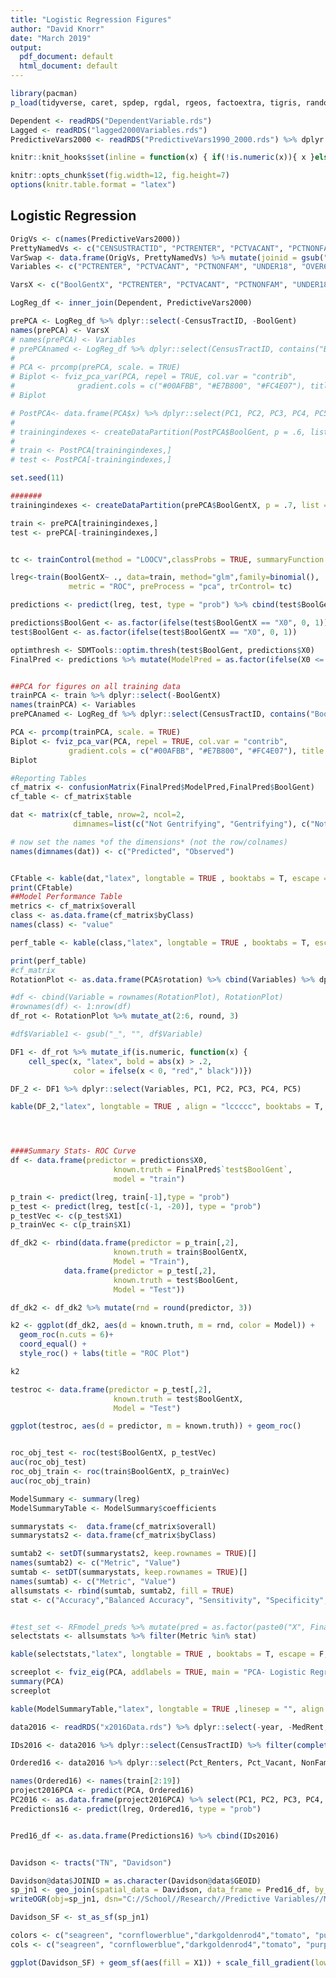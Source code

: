 ```yaml
---
title: "Logistic Regression Figures"
author: "David Knorr"
date: "March 2019"
output:
  pdf_document: default
  html_document: default
---
```


```r


library(pacman)
p_load(tidyverse, caret, spdep, rgdal, rgeos, factoextra, tigris, randomForest, pROC, plotROC, knitr, kableExtra, data.table)

Dependent <- readRDS("DependentVariable.rds")
Lagged <- readRDS("lagged2000Variables.rds")
PredictiveVars2000 <- readRDS("PredictiveVars1990_2000.rds") %>% dplyr::select(-contains("90"), - contains("welfare"), -contains("kids"))

knitr::knit_hooks$set(inline = function(x) { if(!is.numeric(x)){ x }else{ prettyNum(round(x,2), big.mark=",") } })

knitr::opts_chunk$set(fig.width=12, fig.height=7) 
options(knitr.table.format = "latex")
```

## Logistic Regression


```r

OrigVs <- c(names(PredictiveVars2000))
PrettyNamedVs <- c("CENSUSTRACTID", "PCTRENTER", "PCTVACANT", "PCTNONFAM", "UNDER18", "OVER65", "PCTPOV", "PCTUNEMPLOY", "PCTNOCAR", "PCT3CAR", "PCTPUBTRANSP", "PCT20MINCOMMUTE", "PCTBLUECOLLAR",  "PCTBIGUNIT", "PCTRENTBURDEN", "PARKCOVERAGE", "DOWNTOWNDISTANCE", "TRANSITCOVERAGE", "EVICTIONRATE")
VarSwap <- data.frame(OrigVs, PrettyNamedVs) %>% mutate(joinid = gsub("_", "", OrigVs)) %>% filter(OrigVs != "CensusTractID")
Variables <- c("PCTRENTER", "PCTVACANT", "PCTNONFAM", "UNDER18", "OVER65", "PCTPOV", "PCTUNEMPLOY", "PCTNOCAR", "PCT3CAR", "PCTPUBTRANSP", "PCT20MINCOMMUTE", "PCTBLUECOLLAR", "PCTBIGUNIT", "PCTRENTBURDEN", "PARKCOVERAGE", "DOWNTOWNDISTANCE", "TRANSITCOVERAGE", "EVICTIONRATE")

VarsX <- c("BoolGentX", "PCTRENTER", "PCTVACANT", "PCTNONFAM", "UNDER18", "OVER65", "PCTPOV", "PCTUNEMPLOY", "PCTNOCAR", "PCT3CAR", "PCTPUBTRANSP", "PCT20MINCOMMUTE", "PCTBLUECOLLAR", "PCTBIGUNIT", "PCTRENTBURDEN", "PARKCOVERAGE", "DOWNTOWNDISTANCE", "TRANSITCOVERAGE", "EVICTIONRATE")

LogReg_df <- inner_join(Dependent, PredictiveVars2000) 

prePCA <- LogReg_df %>% dplyr::select(-CensusTractID, -BoolGent)
names(prePCA) <- VarsX
# names(prePCA) <- Variables
# prePCAnamed <- LogReg_df %>% dplyr::select(CensusTractID, contains("Bool"))
# 
# PCA <- prcomp(prePCA, scale. = TRUE) 
# Biplot <- fviz_pca_var(PCA, repel = TRUE, col.var = "contrib",
#              gradient.cols = c("#00AFBB", "#E7B800", "#FC4E07"), title = "PCA Biplot")
# Biplot
```
\pagebreak



\pagebreak
```r
# PostPCA<- data.frame(PCA$x) %>% dplyr::select(PC1, PC2, PC3, PC4, PC5) %>% cbind(prePCAnamed) 
# 
# trainingindexes <- createDataPartition(PostPCA$BoolGent, p = .6, list = FALSE)
# 
# train <- PostPCA[trainingindexes,]
# test <- PostPCA[-trainingindexes,]

set.seed(11)

#######
trainingindexes <- createDataPartition(prePCA$BoolGentX, p = .7, list = FALSE)

train <- prePCA[trainingindexes,]
test <- prePCA[-trainingindexes,]


tc <- trainControl(method = "LOOCV",classProbs = TRUE, summaryFunction = twoClassSummary, savePredictions = TRUE, preProcOptions = list(pcaComp = 5))

lreg<-train(BoolGentX~ ., data=train, method="glm",family=binomial(),
             metric = "ROC", preProcess = "pca", trControl= tc)

predictions <- predict(lreg, test, type = "prob") %>% cbind(test$BoolGentX)

predictions$BoolGent <- as.factor(ifelse(test$BoolGentX == "X0", 0, 1))
test$BoolGent <- as.factor(ifelse(test$BoolGentX == "X0", 0, 1))

optimthresh <- SDMTools::optim.thresh(test$BoolGent, predictions$X0)
FinalPred <- predictions %>% mutate(ModelPred = as.factor(ifelse(X0 <= optimthresh$`sensitivity=specificity`[1], 1, 0)))


##PCA for figures on all training data
trainPCA <- train %>% dplyr::select(-BoolGentX)
names(trainPCA) <- Variables
prePCAnamed <- LogReg_df %>% dplyr::select(CensusTractID, contains("Bool"))

PCA <- prcomp(trainPCA, scale. = TRUE) 
Biplot <- fviz_pca_var(PCA, repel = TRUE, col.var = "contrib",
             gradient.cols = c("#00AFBB", "#E7B800", "#FC4E07"), title = "PCA Biplot")
Biplot

#Reporting Tables
cf_matrix <- confusionMatrix(FinalPred$ModelPred,FinalPred$BoolGent)
cf_table <- cf_matrix$table

dat <- matrix(cf_table, nrow=2, ncol=2, 
              dimnames=list(c("Not Gentrifying", "Gentrifying"), c("Not Gentrifying", "Gentrifying")))

# now set the names *of the dimensions* (not the row/colnames)
names(dimnames(dat)) <- c("Predicted", "Observed")


CFtable <- kable(dat,"latex", longtable = TRUE , booktabs = T, escape = F, caption = "Confusion Matrix", format.args = list(big.mark = ",")) %>% kable_styling(position = "center",font_size = 11, latex_options = c("hold_position", "repeat_header")) %>% add_header_above(c("Predicted" = 1, "Observed" = 2))
print(CFtable)
##Model Performance Table 
metrics <- cf_matrix$overall
class <- as.data.frame(cf_matrix$byClass)
names(class) <- "value"

perf_table <- kable(class,"latex", longtable = TRUE , booktabs = T, escape = F,linesep = "", digits= 3, caption = "Model Performance Metrics", format.args = list(big.mark = ",")) %>% kable_styling(position = "center",font_size = 11, latex_options = c("hold_position", "repeat_header"))

print(perf_table)
#cf_matrix
RotationPlot <- as.data.frame(PCA$rotation) %>% cbind(Variables) %>% dplyr::select(Variables, PC1, PC2, PC3, PC4, PC5)

#df <- cbind(Variable = rownames(RotationPlot), RotationPlot)
#rownames(df) <- 1:nrow(df)
df_rot <- RotationPlot %>% mutate_at(2:6, round, 3)

#df$Variable1 <- gsub("_", "", df$Variable)

DF1 <- df_rot %>% mutate_if(is.numeric, function(x) {
    cell_spec(x, "latex", bold = abs(x) > .2, 
              color = ifelse(x < 0, "red"," black"))})

DF_2 <- DF1 %>% dplyr::select(Variables, PC1, PC2, PC3, PC4, PC5)

kable(DF_2,"latex", longtable = TRUE , align = "lccccc", booktabs = T, digits =2, escape = F, caption = "PCA Rotation Values") %>% kable_styling(position = "center",font_size = 8, latex_options = c("hold_position", "repeat_header"))




####Summary Stats- ROC Curve
df <- data.frame(predictor = predictions$X0,
                       known.truth = FinalPred$`test$BoolGent`,
                       model = "train")

p_train <- predict(lreg, train[-1],type = "prob")
p_test <- predict(lreg, test[c(-1, -20)], type = "prob")
p_testVec <- c(p_test$X1)
p_trainVec <- c(p_train$X1)

df_dk2 <- rbind(data.frame(predictor = p_train[,2],
                       known.truth = train$BoolGentX,
                       Model = "Train"),
            data.frame(predictor = p_test[,2],
                       known.truth = test$BoolGent,
                       Model = "Test"))

df_dk2 <- df_dk2 %>% mutate(rnd = round(predictor, 3))

k2 <- ggplot(df_dk2, aes(d = known.truth, m = rnd, color = Model)) + 
  geom_roc(n.cuts = 6)+
  coord_equal() +
  style_roc() + labs(title = "ROC Plot")

k2

testroc <- data.frame(predictor = p_test[,2],
                       known.truth = test$BoolGentX,
                       Model = "Test")

ggplot(testroc, aes(d = predictor, m = known.truth)) + geom_roc()


roc_obj_test <- roc(test$BoolGentX, p_testVec)
auc(roc_obj_test)
roc_obj_train <- roc(train$BoolGentX, p_trainVec)
auc(roc_obj_train)

ModelSummary <- summary(lreg)
ModelSummaryTable <- ModelSummary$coefficients

summarystats <-  data.frame(cf_matrix$overall)
summarystats2 <- data.frame(cf_matrix$byClass)

sumtab2 <- setDT(summarystats2, keep.rownames = TRUE)[]
names(sumtab2) <- c("Metric", "Value")
sumtab <- setDT(summarystats, keep.rownames = TRUE)[]
names(sumtab) <- c("Metric", "Value")
allsumstats <- rbind(sumtab, sumtab2, fill = TRUE)
stat <- c("Accuracy","Balanced Accuracy", "Sensitivity", "Specificity", "Kappa", "AccuracyLower", "AccuracyUpper", "Precision", "Recall", "F1")


#test_set <- RFmodel_preds %>% mutate(pred = as.factor(paste0("X", FinalPred))) %>% select(pred, obs = `test$BoolGentX`, X0, X1)
selectstats <- allsumstats %>% filter(Metric %in% stat) 

kable(selectstats,"latex", longtable = TRUE , booktabs = T, escape = F, digits = 3, caption = "Random Forest Model Performance", format.args = list(big.mark = ",")) %>% kable_styling(position = "center",font_size = 11, latex_options = c("hold_position", "repeat_header")) 


```

```r
screeplot <- fviz_eig(PCA, addlabels = TRUE, main = "PCA- Logistic Regression Scree Plot", xlab = "Principle Components")
summary(PCA)
screeplot
```


\pagebreak



```r

kable(ModelSummaryTable,"latex", longtable = TRUE ,linesep = "", align = "c", digits = c(3, 2, 2, 4), booktabs = T, escape = F, caption = "Logistic Classification Model Parameters", format.args = list(big.mark = ",")) %>% kable_styling(position = "center",font_size = 8, latex_options = c("hold_position", "repeat_header"))

```

```r
data2016 <- readRDS("x2016Data.rds") %>% dplyr::select(-year, -MedRent, -MedIncome, -MedianAgeBuilt, - CollegePct, -PctNonWhite, -Pct_MultiUnit, CensusTractID) %>% filter(complete.cases(.))

IDs2016 <- data2016 %>% dplyr::select(CensusTractID) %>% filter(complete.cases(.))

Ordered16 <- data2016 %>% dplyr::select(Pct_Renters, Pct_Vacant, NonFamPct, Under18, Over65x, PovertyPct, UnemploymentPct, NoCarPct, Pct3Vehicles, PctPubCommute, PctCommuteless20min, PctBlueCollar, PctBigUnits, RentBurdenPct, Park_PctCoverage16, Dist2Downtown, Transit_PctCoverage, EvictionRate)

names(Ordered16) <- names(train[2:19])
project2016PCA <- predict(PCA, Ordered16) 
PC2016 <- as.data.frame(project2016PCA) %>% select(PC1, PC2, PC3, PC4, PC5)
Predictions16 <- predict(lreg, Ordered16, type = "prob") 


Pred16_df <- as.data.frame(Predictions16) %>% cbind(IDs2016)


Davidson <- tracts("TN", "Davidson")

Davidson@data$JOINID = as.character(Davidson@data$GEOID)
sp_jn1 <- geo_join(spatial_data = Davidson, data_frame = Pred16_df, by_sp = "JOINID", by_df = "CensusTractID", how = "inner")
writeOGR(obj=sp_jn1, dsn="C://School//Research//Predictive Variables//Master//FinalPredictions", layer="PredictionProbs", driver="ESRI Shapefile")

Davidson_SF <- st_as_sf(sp_jn1)

colors <- c("seagreen", "cornflowerblue","darkgoldenrod4","tomato", "purple")
cols <- c("seagreen", "cornflowerblue","darkgoldenrod4","tomato", "purple")

ggplot(Davidson_SF) + geom_sf(aes(fill = X1)) + scale_fill_gradient(low = "blue", high = "red") + coord_sf() + theme(legend.position="none")  + theme(legend.position = "right")  + theme(axis.text = element_blank(), axis.ticks = element_blank()) + labs(title = "Nashville Neighborhood Change Predictions", caption = "Geometries: tigris")

```

